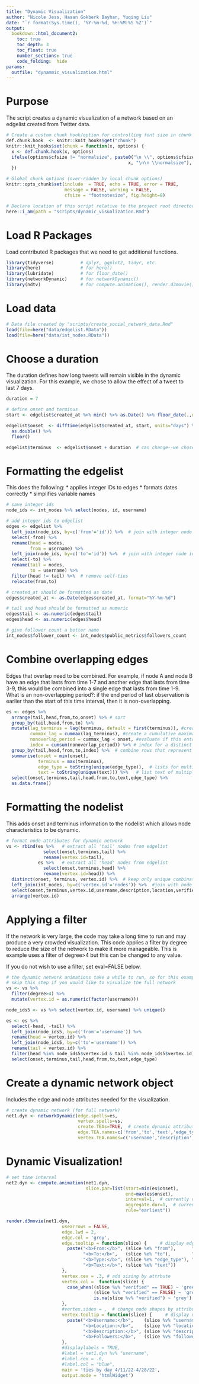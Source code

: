 ```yaml
---
title: "Dynamic Visualization"
author: "Nicole Jess, Hasan Gokberk Bayhan, Yuqing Liu"
date: "`r format(Sys.time(), '%Y-%m-%d, %H:%M:%S %Z')`"
output: 
  bookdown::html_document2:
    toc: true
    toc_depth: 3
    toc_float: true
    number_sections: true
    code_folding:  hide
params: 
  outfile: "dynammic_visualization.html"
---
```


# Purpose
The script creates a dynamic visualization of a network based on an edgelist created from Twitter data.

```r
# Create a custom chunk hook/option for controlling font size in chunk & output.
def.chunk.hook  <- knitr::knit_hooks$get("chunk")
knitr::knit_hooks$set(chunk = function(x, options) {
  x <- def.chunk.hook(x, options)
  ifelse(options$cfsize != "normalsize", paste0("\n \\", options$cfsize,"\n\n", 
                                              x, "\n\n \\normalsize"), x)
  })

# Global chunk options (over-ridden by local chunk options)
knitr::opts_chunk$set(include  = TRUE, echo = TRUE, error = TRUE, 
                      message = FALSE, warning = FALSE, 
                      cfsize = "footnotesize", fig.height=8)

# Declare location of this script relative to the project root directory.
here::i_am(path = "scripts/dynamic_visualization.Rmd")
```

# Load R Packages
Load contributed R packages that we need to get additional functions. 

``` r
library(tidyverse)          # dplyr, ggplot2, tidyr, etc.
library(here)               # for here()
library(lubridate)          # for floor_date()
library(networkDynamic)     # for networkDynamic()
library(ndtv)               # for compute.animation(), render.d3movie()

```

# Load data

``` r
# Data file created by "scripts/create_social_network_data.Rmd"
load(file=here("data/edgelist.RData"))
load(file=here("data/int_nodes.RData"))
```

# Choose a duration

The duration defines how long tweets will remain visible in the dynamic visualization. For this example, we chose to allow the effect of a tweet to last 7 days.

```r

duration = 7

# define onset and terminus
start <- edgelist$created_at %>% min() %>% as.Date() %>% floor_date(.,unit="day") # first date observed in edgelist

edgelist$onset  <- difftime(edgelist$created_at, start, units="days") %>%
  as.double() %>% 
  floor()

edgelist$terminus  <- edgelist$onset + duration  # can change--we chose to have the effect of a tweet last for 7 days

```

# Formatting the edgelist

This does the following:
* applies integer IDs to edges
* formats dates correctly
* simplifies variable names

```r

# save integer ids
node_ids <- int_nodes %>% select(nodes, id, username)

# add integer ids to edgelist
edges <- edgelist %>% 
  left_join(node_ids, by=c('from'='id')) %>%  # join with integer node ids for 'from'
  select(-from) %>%
  rename(head = nodes,
         from = username) %>%
  left_join(node_ids, by=c('to'='id')) %>%  # join with integer node ids for 'to'
  select(-to) %>%
  rename(tail = nodes,
         to = username) %>%
  filter(head != tail) %>%  # remove self-ties
  relocate(from,to)

# created_at should be formatted as date
edges$created_at <- as.Date(edges$created_at, format="%Y-%m-%d")

# tail and head should be formatted as numeric
edges$tail <- as.numeric(edges$tail)
edges$head <- as.numeric(edges$head)

# give follower count a better name
int_nodes$follower_count <- int_nodes$public_metrics$followers_count 

```

# Combine overlapping edges

Edges that overlap need to be combined. For example, if node A and node B have an edge that lasts from time 1-7 and another edge that lasts from time 3-9, this would be combined into a single edge that lasts from time 1-9. 
What is an non-overlapping period?: if the end period of last observation is earlier than the start of this time interval, then it is non-overlapping.

```r

es <- edges %>%
  arrange(tail,head,from,to,onset) %>% # sort
  group_by(tail,head,from,to) %>%
  mutate(lag_terminus = lag(terminus, default = first(terminus)), #create the lag measure of terminus, replace null=first obs
         cummax_lag = cummax(lag_terminus), #create a cumulative maxima
         nonoverlap_period = cummax_lag < onset, #evaluate if this entry is a non-overlapping time period
         index = cumsum(nonoverlap_period)) %>% # index for a distinct time interval
  group_by(tail,head,from,to,index) %>%  # combine rows that represent overlapping intervals between the same 2 nodes
  summarise(onset = min(onset),
            terminus = max(terminus),  
            edge_type = toString(unique(edge_type)),  # lists for multiple edge_types (ex- retweet, mention)
            text = toString(unique(text))) %>%   # list text of multiple tweets where applicable
  select(onset,terminus,tail,head,from,to,text,edge_type) %>%
  as.data.frame()

```

# Formatting the nodelist

This adds onset and terminus information to the nodelist which allows node characteristics to be dynamic. 

```r

# format node attributes for dynamic network
vs <- rbind(es %>%   # extract all 'tail' nodes from edgelist
              select(onset,terminus,tail) %>% 
              rename(vertex.id=tail),
            es %>%   # extract all 'head' nodes from edgelist
              select(onset,terminus,head) %>% 
              rename(vertex.id=head)) %>%  
  distinct(onset, terminus, vertex.id) %>%  # keep only unique combinations
  left_join(int_nodes, by=c('vertex.id'='nodes')) %>%  #join with node attributes
  select(onset,terminus,vertex.id,username,description,location,verified,follower_count,degree) %>%
  arrange(vertex.id) 

```

# Applying a filter

If the network is very large, the code may take a long time to run and may produce a very crowded visualization. This code applies a filter by degree to reduce the size of the network to make it more manageable. This is example uses a filter of degree>4 but this can be changed to any value. 

If you do not wish to use a filter, set eval=FALSE below.

```r
# the dynamic network animations take a while to run, so for this example we will exclude nodes with degree less than 5
# skip this step if you would like to visualize the full network
vs <- vs %>% 
  filter(degree>4) %>%
  mutate(vertex.id = as.numeric(factor(username)))

node_ids5 <- vs %>% select(vertex.id, username) %>% unique()

es <- es %>% 
  select(-head, -tail) %>%
  left_join(node_ids5, by=c('from'='username')) %>% 
  rename(head = vertex.id) %>%
  left_join(node_ids5, by=c('to'='username')) %>% 
  rename(tail = vertex.id) %>%
  filter(head %in% node_ids5$vertex.id & tail %in% node_ids5$vertex.id) %>%
  select(onset,terminus,tail,head,from,to,text,edge_type)


```

# Create a dynamic network object

Includes the edge and node attributes needed for the visualization.

```r

# create dynamic network (for full network)
net1.dyn <- networkDynamic(edge.spells=es, 
                           vertex.spells=vs, 
                           create.TEAs=TRUE,  # create dynamic attributes
                           edge.TEA.names=c('from','to','text','edge_type'),  # list dynamic edge attributes in order starting w/ col 5 of es
                           vertex.TEA.names=c('username','description','location','verified','follower_count','degree')) # list dynamic node attributes in order starting w/ col 4 of vs 

```

# Dynamic Visualization!

```r

# set time interval
net2.dyn <- compute.animation(net1.dyn,
                              slice.par=list(start=min(es$onset),
                                             end=max(es$onset),
                                             interval=1,  # currently daily, set to 7 for weekly
                                             aggregate.dur=1,  # currently daily, set to 7 for weekly
                                             rule="earliest"))

render.d3movie(net1.dyn,
                     usearrows = FALSE,
                     edge.lwd = 2,  
                     edge.col = 'grey', 
                     edge.tooltip = function(slice) {     # display edge attributes when you click on an edge
                       paste("<b>From:</b>", (slice %e% "from"),      "<br>", 
                             "<b>To:</b>",   (slice %e% "to"),        "<br>",
                             "<b>Type:</b>", (slice %e% "edge_type"), "<br>", 
                             "<b>Text:</b>", (slice %e% "text"))
                     },
                     vertex.cex = .3, # add sizing by attrbute
                     vertex.col =  function(slice) {
                       case_when((slice %v% "verified" == TRUE) ~ 'green',  # verified nodes are green, all others are grey
                                 (slice %v% "verified" == FALSE) ~ 'grey',
                                 is.na(slice %v% "verified") ~ 'grey')
                     },
                     #vertex.sides = ,  # change node shapes by attribute
                     vertex.tooltip = function(slice) {     # display node attributes when you click on an node
                       paste("<b>Username:</b>",    (slice %v% "username") ,    "<br>",
                             "<b>Location:</b>",    (slice %v% "location") ,    "<br>",
                             "<b>Description:</b>", (slice %v% "description") , "<br>",
                             "<b>Followers:</b>",   (slice %v% "follower_count"))
                     },
                     #displaylabels = TRUE,
                     #label = net1.dyn %v% "username",
                     #label.cex = .6,  
                     #label.col = "blue", 
                     main = 'ties by day 4/11/22-4/28/22',
                     output.mode = 'htmlWidget')

```

